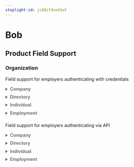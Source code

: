 ```yaml
---
stoplight-id: jc80ifdxe43wf
---
```


# Bob

<!--## Initial Integration Set Up [uncomment to add section]-->

<!--## Employer Onboarding [uncomment to add section]-->

## Product Field Support

### Organization
<!--
type: tab
title: Credentials
-->
Field support for employers authenticating with credentials
<details style="color:#737373;padding-bottom:0.6em">
<summary><h4 style="display:inline">Company</strong></summary>

  Field | Support
  ---- | -----
  `id` | <strong><span style="color:green">✓</span></strong>
  `legal_name` | <strong><span style="color:grey">-</span></strong>
  `entity.type` | <strong><span style="color:grey">-</span></strong>
  `entity.subtype` | <strong><span style="color:grey">-</span></strong>
  `primary_email` | <strong><span style="color:grey">-</span></strong>
  `primary_phone_number` | <strong><span style="color:grey">-</span></strong>
  `ein` | <strong><span style="color:grey">-</span></strong>
  `departments[].name` | <strong><span style="color:grey">-</span></strong>
  `departments[].parent` | <strong><span style="color:grey">-</span></strong>
  `departments[].parent.name` | <strong><span style="color:grey">-</span></strong>
  `locations[].line1` | <strong><span style="color:grey">-</span></strong>
  `locations[].line2` | <strong><span style="color:grey">-</span></strong>
  `locations[].city` | <strong><span style="color:grey">-</span></strong>
  `locations[].state` | <strong><span style="color:grey">-</span></strong>
  `locations[].postal_code` | <strong><span style="color:grey">-</span></strong>
  `locations[].country` | <strong><span style="color:grey">-</span></strong>
  `accounts[].routing_number` | <strong><span style="color:grey">-</span></strong>
  `accounts[].account_name` | <strong><span style="color:grey">-</span></strong>
  `accounts[].institution_name` | <strong><span style="color:grey">-</span></strong>
  `accounts[].account_type` | <strong><span style="color:grey">-</span></strong>
  `accounts[].account_number` | <strong><span style="color:grey">-</span></strong>

</details>

<details style="color:#737373;padding-bottom:0.6em">
<summary><h4 style="display:inline">Directory</strong></summary>

  Field | Support
  --- | ---
  `id` | <strong><span style="color:green">✓</span></strong>
  `first_name` | <strong><span style="color:green">✓</span></strong>
  `middle_name` | <strong><span style="color:green">✓</span></strong>
  `last_name` | <strong><span style="color:green">✓</span></strong>
  `manager.id` | <strong><span style="color:green">✓</span></strong>
  `department.name` | <strong><span style="color:green">✓</span></strong>
  `is_active` | <strong><span style="color:green">✓</span></strong>

</details>

<details style="color:#737373;padding-bottom:0.6em">
<summary><h4 style="display:inline">Individual</strong></summary>

  Field | Support
  --- | ---
  `id` | <strong><span style="color:green">✓</span></strong>
  `first_name` | <strong><span style="color:green">✓</span></strong>
  `middle_name` | <strong><span style="color:green">✓</span></strong>
  `last_name` | <strong><span style="color:green">✓</span></strong>
  `preferred_name` | <strong><span style="color:green">✓</span></strong>
  `emails[].data` | <strong><span style="color:green">✓</span></strong>
  `emails[].type` | <strong><span style="color:green">✓</span></strong>
  `phone_numbers[].data` | <strong><span style="color:green">✓</span></strong>
  `phone_numbers[].type` | <strong><span style="color:green">✓</span></strong>
  `dob` | <strong><span style="color:green">✓</span></strong>
  `residence.line1` | <strong><span style="color:green">✓</span></strong>
  `residence.line2` | <strong><span style="color:green">✓</span></strong>
  `residence.city` | <strong><span style="color:green">✓</span></strong>
  `residence.state` | <strong><span style="color:green">✓</span></strong>
  `residence.postal_code` | <strong><span style="color:green">✓</span></strong>
  `residence.country` | <strong><span style="color:green">✓</span></strong>
  `gender` | <strong><span style="color:green">✓</span></strong>
  `ethnicity` | <strong><span style="color:grey">-</span></strong>
  `ssn` | <strong><span style="color:green">✓</span></strong>
  `encrypted_ssn` | <strong><span style="color:grey">-</span></strong>

</details>

<details style="color:#737373;padding-bottom:0.6em">
<summary><h4 style="display:inline">Employment</strong></summary>

  Field | Support
  --- | ---
  `id` | <strong><span style="color:green">✓</span></strong>
  `source_id` | <strong><span style="color:green">✓</span></strong>
  `first_name` | <strong><span style="color:green">✓</span></strong>
  `middle_name` | <strong><span style="color:green">✓</span></strong>
  `last_name` | <strong><span style="color:green">✓</span></strong>
  `title` | <strong><span style="color:green">✓</span></strong>
  `manager.id` | <strong><span style="color:green">✓</span></strong>
  `department.name` | <strong><span style="color:green">✓</span></strong>
  `employment.type` | <strong><span style="color:green">✓</span></strong>
  `employment.subtype` | <strong><span style="color:green">✓</span></strong>
  `start_date` | <strong><span style="color:green">✓</span></strong>
  `end_date` | <strong><span style="color:green">✓</span></strong>
  `is_active` | <strong><span style="color:green">✓</span></strong>
  `location.line1` | <strong><span style="color:green">✓</span></strong>
  `location.line2` | <strong><span style="color:green">✓</span></strong>
  `location.city` | <strong><span style="color:green">✓</span></strong>
  `location.state` | <strong><span style="color:green">✓</span></strong>
  `location.postal_code` | <strong><span style="color:green">✓</span></strong>
  `location.country` | <strong><span style="color:green">✓</span></strong>
  `income.unit` | <strong><span style="color:green">✓</span></strong>
  `income.amount` | <strong><span style="color:green">✓</span></strong>
  `income.currency` | <strong><span style="color:green">✓</span></strong>
  `income_history` | <strong><span style="color:grey">-</span></strong>
  `class_code` | <strong><span style="color:grey">-</span></strong>
  `custom_fields` | <strong><span style="color:green">✓</span></strong>

</details>

<!--
type: tab
title: API
-->
Field support for employers authenticating via API
<details style="color:#737373;padding-bottom:0.6em">
<summary><h4 style="display:inline">Company</strong></summary>

  Field | Support
  ---- | -----
  `id` | <strong><span style="color:green">✓</span></strong>
  `legal_name` | <strong><span style="color:grey">-</span></strong>
  `entity.type` | <strong><span style="color:grey">-</span></strong>
  `entity.subtype` | <strong><span style="color:grey">-</span></strong>
  `primary_email` | <strong><span style="color:grey">-</span></strong>
  `primary_phone_number` | <strong><span style="color:grey">-</span></strong>
  `ein` | <strong><span style="color:grey">-</span></strong>
  `departments[]` | <strong><span style="color:grey">-</span></strong>
  `departments[].parent` | <strong><span style="color:grey">-</span></strong>
  `departments[].parent.name` | <strong><span style="color:grey">-</span></strong>
  `locations[].line1` | <strong><span style="color:grey">-</span></strong>
  `locations[].line2` | <strong><span style="color:grey">-</span></strong>
  `locations[].city` | <strong><span style="color:grey">-</span></strong>
  `locations[].state` | <strong><span style="color:grey">-</span></strong>
  `locations[].postal_code` | <strong><span style="color:grey">-</span></strong>
  `locations[].country` | <strong><span style="color:grey">-</span></strong>
  `accounts[].routing_number` | <strong><span style="color:grey">-</span></strong>
  `accounts[].account_name` | <strong><span style="color:grey">-</span></strong>
  `accounts[].institution_name` | <strong><span style="color:grey">-</span></strong>
  `accounts[].account_type` | <strong><span style="color:grey">-</span></strong>
  `accounts[].account_number` | <strong><span style="color:grey">-</span></strong>

</details>

<details style="color:#737373;padding-bottom:0.6em">
<summary><h4 style="display:inline">Directory</strong></summary>

  Field | Support
  --- | ---
  `id` | <strong><span style="color:green">✓</span></strong>
  `first_name` | <strong><span style="color:green">✓</span></strong>
  `middle_name` | <strong><span style="color:green">✓</span></strong>
  `last_name` | <strong><span style="color:green">✓</span></strong>
  `manager.id` | <strong><span style="color:green">✓</span></strong>
  `department.name` | <strong><span style="color:green">✓</span></strong>
  `is_active` | <strong><span style="color:green">✓</span></strong>

</details>

<details style="color:#737373;padding-bottom:0.6em">
<summary><h4 style="display:inline">Individual</strong></summary>


  Field | Support
  --- | ---
  `id` | <strong><span style="color:green">✓</span></strong>
  `first_name` | <strong><span style="color:green">✓</span></strong>
  `middle_name` | <strong><span style="color:green">✓</span></strong>
  `last_name` | <strong><span style="color:green">✓</span></strong>
  `preferred_name` | <strong><span style="color:green">✓</span></strong>
  `emails[].data` | <strong><span style="color:green">✓</span></strong>
  `emails[].type` | <strong><span style="color:green">✓</span></strong>
  `phone_numbers[].data` | <strong><span style="color:green">✓</span></strong>
  `phone_numbers[].type` | <strong><span style="color:green">✓</span></strong>
  `dob` | <strong><span style="color:green">✓</span></strong>
  `residence.line1` | <strong><span style="color:green">✓</span></strong>
  `residence.line2` | <strong><span style="color:green">✓</span></strong>
  `residence.city` | <strong><span style="color:green">✓</span></strong>
  `residence.state` | <strong><span style="color:green">✓</span></strong>
  `residence.postal_code` | <strong><span style="color:green">✓</span></strong>
  `residence.country` | <strong><span style="color:green">✓</span></strong>
  `gender` | <strong><span style="color:green">✓</span></strong>
  `ethnicity` | <strong><span style="color:green">✓</span></strong>
  `ssn` | <strong><span style="color:green">✓</span></strong>
  `encrypted_ssn` | <strong><span style="color:grey">-</span></strong>

</details>

<details style="color:#737373;padding-bottom:0.6em">
<summary><h4 style="display:inline">Employment</strong></summary>


  Field | Support
  --- | ---
  `id` | <strong><span style="color:green">✓</span></strong>
  `source_id` | <strong><span style="color:green">✓</span></strong>
  `first_name` | <strong><span style="color:green">✓</span></strong>
  `middle_name` | <strong><span style="color:green">✓</span></strong>
  `last_name` | <strong><span style="color:green">✓</span></strong>
  `title` | <strong><span style="color:green">✓</span></strong>
  `manager.id` | <strong><span style="color:green">✓</span></strong>
  `department.name` | <strong><span style="color:green">✓</span></strong>
  `employment.type` | <strong><span style="color:green">✓</span></strong>
  `employment.subtype` | <strong><span style="color:green">✓</span></strong>
  `start_date` | <strong><span style="color:green">✓</span></strong>
  `end_date` | <strong><span style="color:green">✓</span></strong>
  `is_active` | <strong><span style="color:green">✓</span></strong>
  `location.line1` | <strong><span style="color:green">✓</span></strong>
  `location.line2` | <strong><span style="color:green">✓</span></strong>
  `location.city` | <strong><span style="color:green">✓</span></strong>
  `location.state` | <strong><span style="color:green">✓</span></strong>
  `location.postal_code` | <strong><span style="color:green">✓</span></strong>
  `location.country` | <strong><span style="color:green">✓</span></strong>
  `income.unit` | <strong><span style="color:green">✓</span></strong>
  `income.amount` | <strong><span style="color:green">✓</span></strong>
  `income.currency` | <strong><span style="color:green">✓</span></strong>
  `income_history` | <strong><span style="color:grey">-</span></strong>
  `class_code` | <strong><span style="color:grey">-</span></strong>
  `custom_fields` | <strong><span style="color:green">✓</span></strong>

</details>

<!-- type: tab-end -->
